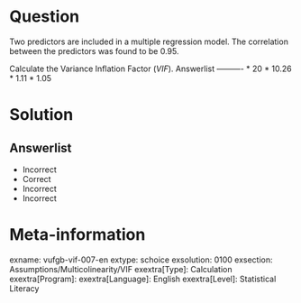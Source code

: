 Question
========
  
Two predictors are included in a multiple regression model. The correlation between the predictors was found to be 0.95.

Calculate the Variance Inflation Factor (*VIF*). 
Answerlist
----------
* 20
* 10.26
* 1.11
* 1.05

Solution
========

Answerlist
----------
* Incorrect
* Correct
* Incorrect
* Incorrect

Meta-information
================
exname: vufgb-vif-007-en
extype: schoice
exsolution: 0100
exsection: Assumptions/Multicolinearity/VIF
exextra[Type]: Calculation
exextra[Program]: 
exextra[Language]: English
exextra[Level]: Statistical Literacy
